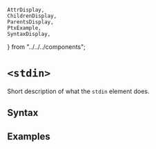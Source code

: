     AttrDisplay,
    ChildrenDisplay,
    ParentsDisplay,
    PtxExample,
    SyntaxDisplay,
} from "../../../components";

# `<stdin>`

Short description of what the `stdin` element does.

## Syntax

<SyntaxDisplay name="stdin" />

## Examples

    